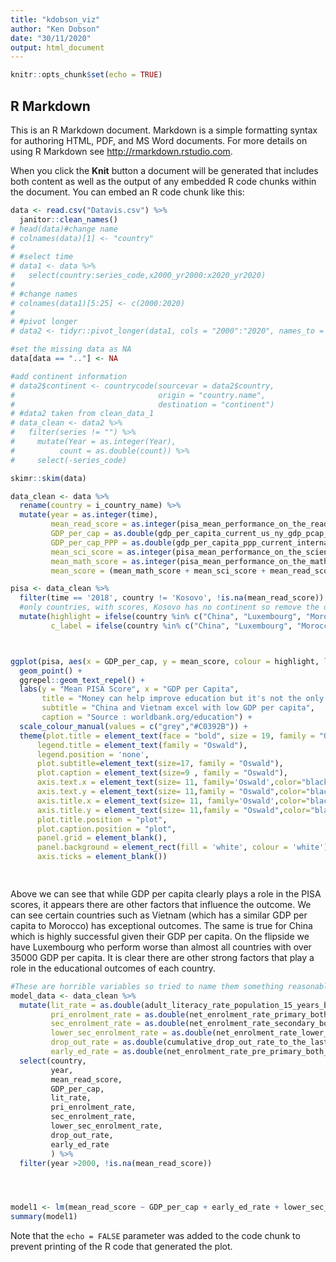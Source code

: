 ```yaml
---
title: "kdobson_viz"
author: "Ken Dobson"
date: "30/11/2020"
output: html_document
---
```


```r
knitr::opts_chunk$set(echo = TRUE)
```

## R Markdown

This is an R Markdown document. Markdown is a simple formatting syntax for authoring HTML, PDF, and MS Word documents. For more details on using R Markdown see <http://rmarkdown.rstudio.com>.

When you click the **Knit** button a document will be generated that includes both content as well as the output of any embedded R code chunks within the document. You can embed an R code chunk like this:

```r
data <- read.csv("Datavis.csv") %>% 
  janitor::clean_names()
# head(data)#change name
# colnames(data)[1] <- "country"
# 
# #select time
# data1 <- data %>% 
#   select(country:series_code,x2000_yr2000:x2020_yr2020)
# 
# #change names
# colnames(data1)[5:25] <- c(2000:2020)
# 
# #pivot longer
# data2 <- tidyr::pivot_longer(data1, cols = "2000":"2020", names_to = "Year", values_to = "count")

#set the missing data as NA
data[data == ".."] <- NA

#add continent information
# data2$continent <- countrycode(sourcevar = data2$country,
#                                origin = "country.name",
#                                destination = "continent")
# #data2 taken from clean_data_1
# data_clean <- data2 %>%
#   filter(series != "") %>% 
#     mutate(Year = as.integer(Year),
#          count = as.double(count)) %>% 
#     select(-series_code)

skimr::skim(data)
```

```r

data_clean <- data %>% 
  rename(country = i_country_name) %>% 
  mutate(year = as.integer(time),
         mean_read_score = as.integer(pisa_mean_performance_on_the_reading_scale_lo_pisa_rea),
         GDP_per_cap = as.double(gdp_per_capita_current_us_ny_gdp_pcap_cd),
         GDP_per_cap_PPP = as.double(gdp_per_capita_ppp_current_international_ny_gdp_pcap_pp_cd),
         mean_sci_score = as.integer(pisa_mean_performance_on_the_science_scale_lo_pisa_sci),
         mean_math_score = as.integer(pisa_mean_performance_on_the_mathematics_scale_lo_pisa_mat),
         mean_score = (mean_math_score + mean_sci_score + mean_read_score)/3)

pisa <- data_clean %>% 
  filter(time == '2018', country != 'Kosovo', !is.na(mean_read_score)) %>% 
  #only countries, with scores, Kosovo has no continent so remove the data
  mutate(highlight = ifelse(country %in% c("China", "Luxembourg", "Morocco", "Vietnam"), TRUE, FALSE),
         c_label = ifelse(country %in% c("China", "Luxembourg", "Morocco", "Vietnam"), country, ""))




```

```r

ggplot(pisa, aes(x = GDP_per_cap, y = mean_score, colour = highlight, label = c_label)) + 
  geom_point() +
  ggrepel::geom_text_repel() +
  labs(y = "Mean PISA Score", x = "GDP per Capita", 
       title = "Money can help improve education but it's not the only factor",
       subtitle = "China and Vietnam excel with low GDP per capita",
       caption = "Source : worldbank.org/education") +
  scale_colour_manual(values = c("grey","#C0392B")) +
  theme(plot.title = element_text(face = "bold", size = 19, family = "Oswald"),
      legend.title = element_text(family = "Oswald"),
      legend.position = 'none',
      plot.subtitle=element_text(size=17, family = "Oswald"),
      plot.caption = element_text(size=9 , family = "Oswald"),
      axis.text.x = element_text(size= 11, family='Oswald',color="black"),
      axis.text.y = element_text(size= 11,family = "Oswald",color="black"),
      axis.title.x = element_text(size= 11, family='Oswald',color="black"),
      axis.title.y = element_text(size= 11,family = "Oswald",color="black"),
      plot.title.position = "plot",
      plot.caption.position = "plot",
      panel.grid = element_blank(),
      panel.background = element_rect(fill = 'white', colour = 'white'),
      axis.ticks = element_blank())

  


```



Above we can see that while GDP per capita clearly plays a role in the PISA scores, it appears there are other factors that influence the outcome. We can see certain countries such as Vietnam (which has a similar GDP per capita to Morocco) has exceptional outcomes. The same is true for China which is highly successful given their GDP per capita. On the flipside we have Luxembourg who perform worse than almost all countries with over 35000 GDP per capita. It is clear there are other strong factors that play a role in the educational outcomes of each country.

```r
#These are horrible variables so tried to name them something reasonable
model_data <- data_clean %>% 
  mutate(lit_rate = as.double(adult_literacy_rate_population_15_years_both_sexes_se_adt_litr_zs),
         pri_enrolment_rate = as.double(net_enrolment_rate_primary_both_sexes_se_prm_nenr),
         sec_enrolment_rate = as.double(net_enrolment_rate_secondary_both_sexes_se_sec_nenr),
         lower_sec_enrolment_rate = as.double(net_enrolment_rate_lower_secondary_both_sexes_uis_ner_2),
         drop_out_rate = as.double(cumulative_drop_out_rate_to_the_last_grade_of_lower_secondary_general_education_both_sexes_uis_dr_2_gpv_t),
         early_ed_rate = as.double(net_enrolment_rate_pre_primary_both_sexes_se_pre_nenr)) %>% 
  select(country, 
         year,
         mean_read_score,
         GDP_per_cap,
         lit_rate,
         pri_enrolment_rate,
         sec_enrolment_rate,
         lower_sec_enrolment_rate,
         drop_out_rate,
         early_ed_rate                                                  ,
         ) %>% 
  filter(year >2000, !is.na(mean_read_score))




model1 <- lm(mean_read_score ~ GDP_per_cap + early_ed_rate + lower_sec_enrolment_rate , model_data)
summary(model1)
```

Note that the `echo = FALSE` parameter was added to the code chunk to prevent printing of the R code that generated the plot.
